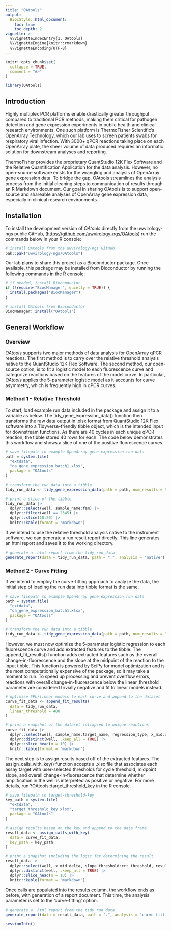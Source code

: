 ```yaml
---
title: "OAtools"
output: 
  BiocStyle::html_document:
    toc: true
    toc_depth: 2
vignette: >
  %\VignetteIndexEntry{1. OAtools}
  %\VignetteEngine{knitr::rmarkdown}
  %\VignetteEncoding{UTF-8}
---
```


```r
knitr::opts_chunk$set(
  collapse = TRUE,
  comment = "#>"
)
```

```r
library(OAtools)
```

## Introduction

Highly multiplex PCR platforms enable drastically greater throughput compared 
to traditional PCR methods, making them critical for pathogen detection and 
gene expression experiments in public health and clinical research environments.
One such platform is ThermoFisher Scientific's OpenArray Technology, which our 
lab uses to screen patients swabs for respiratory viral infection. With 3000+ 
qPCR reactions taking place on each OpenArray plate, the sheer volume of data 
produced requires an informatic solution for downstream analyses and reporting.

ThermoFisher provides the proprietary QuantStudio 12K Flex Software and the 
Relative Quantification Application for the data analysis. However, no 
open-source software exists for the wrangling and analysis of OpenArray gene 
expression data. To bridge the gap, OAtools streamlines the analysis process 
from the initial cleaning steps to communication of results through an R 
Markdown document. Our goal in sharing OAtools is to support open-source 
and shareable analyses of OpenArray gene expression data, especially in 
clinical research environments.

## Installation

To install the development version of *OAtools* directly from the 
uwvirology-ngs public GitHub, (<https://github.com/uwvirology-ngs/OAtools>) 
run the commands below in your R console:

```r
# install OAtools from the uwvirology-ngs GitHub
pak::pak("uwvirology-ngs/OAtools")
```

Our lab plans to share this project as a Bioconductor package. Once available, 
this package may be installed from Bioconductor by running the following 
commands in the R console:

```r
# if needed, install Bioconductor
if (!require("BiocManager", quietly = TRUE)) {
  install.packages("BiocManager")
}

# install OAtools from Bioconductor
BiocManager::install("OAtools")
```

## General Workflow

### Overview

*OAtools* supports two major methods of data analysis for OpenArray qPCR 
reactions. The first method is to carry over the relative threshold analysis 
native to the QuantStudio 12K Flex Software. The second method, our open-source 
option, is to fit a logistic model to each fluorescence curve and categorize 
reactions based on the features of the model curve. In particular, *OAtools* 
applies the 5-parameter logistic model as it accounts for curve asymmetry, 
which is frequently high in qPCR curves.

### Method 1 - Relative Threshold

To start, load example run data included in the package and assign it to a 
variable as below. The tidy_gene_expression_data() function then transforms 
the raw data output in .xlsx format from QuantStudio 12K Flex software into a 
Tidyverse-friendly tibble object, which is the intended input for downstream 
functions. As there are 40 cycles in each unique qPCR reaction, the tibble 
stored 40 rows for each. The code below demonstrates this workflow and shows 
a slice of one of the positive fluorescence curves.

```r
# save filepath to example OpenArray gene expression run data
path = system.file(
  "extdata", 
  "oa_gene_expression_batch1.xlsx", 
  package = "OAtools"
)

# transform the run data into a tibble
tidy_run_data <- tidy_gene_expression_data(path = path, num_results = 96)

# print a slice of the tibble
tidy_run_data |> 
  dplyr::select(well, sample_name:fam) |> 
  dplyr::filter(well == 2345) |>
  dplyr::slice(10:20) |> 
  knitr::kable(format = "markdown")
```

If we intend to use the relative threshold analysis native to the instrument 
software, we can generate a run result report directly. This line generates 
an html report and saves it to the working directory.

```r
# generate a .html report from the tidy_run_data
generate_report(data = tidy_run_data, path = ".", analysis = 'native')
```

### Method 2 - Curve Fitting

If we intend to employ the curve-fitting approach to analyze the data, the 
initial step of loading the run data into tibble format is the same.

```r
# save filepath to example OpenArray gene expression run data
path = system.file(
  "extdata", 
  "oa_gene_expression_batch1.xlsx", 
  package = "OAtools"
)

# transform the run data into a tibble
tidy_run_data <- tidy_gene_expression_data(path = path, num_results = 96)
```

However, we must now optimize the 5-parameter logistic regression to each 
fluorescence curve and add extracted features to the tibble. The 
append_fit_results() function adds extracted features such as the overall 
change-in-fluorescence and the slope at the midpoint of the reaction to the 
input tibble. This function is powered by SciPy for model optimization and is 
the most computationally expensive of the package, so it may take a moment to 
run. To speed up processing and prevent overflow errors, reactions with 
overall change-in-fluorescence below the linear_threshold parameter are 
considered trivially negative and fit to linear models instead.

```r
# optimize 5PL/linear models to each curve and append to the dataset
curve_fit_data <- append_fit_results(
  data = tidy_run_data, 
  linear_threshold = 400
)

# print a snapshot of the dataset collapsed to unique reactions
curve_fit_data |> 
  dplyr::select(well, sample_name:target_name, regression_type, x_mid:delta) |> 
  dplyr::distinct(well, .keep_all = TRUE) |> 
  dplyr::slice_head(n = 10) |> 
  knitr::kable(format = "markdown")
```

The next step is to assign results based off of the extracted features. The 
assign_calls_with_key() function accepts a .xlsx file that associates each 
assay target with user-selected thresholds for cycle threshold, midpoint 
slope, and overall change-in-fluorescence that determine whether amplification 
in the well is interpreted as positive or negative. For more details, 
run ?OAtools::target_threshold_key in the R console.

```r
# save filepath to target-threshold-key
key_path = system.file(
  "extdata", 
  "target_threshold_key.xlsx", 
  package = "OAtools"
)

# assign results based on the key and append to the data frame
result_data <- assign_calls_with_key(
  data = curve_fit_data, 
  key_path = key_path
)

# print a snapshot including the logic for determining the result
result_data |> 
  dplyr::select(well, x_mid:delta, slope_threshold:crt_threshold, result) |> 
  dplyr::distinct(well, .keep_all = TRUE) |> 
  dplyr::slice_head(n = 10) |> 
  knitr::kable(format = "markdown")
```

Once calls are populated into the results column, the workflow ends as before, 
with generation of a report document. This time, the analysis parameter is set 
to the 'curve-fitting' option.

```r
# generate a .html report from the tidy_run_data
generate_report(data = result_data, path = ".", analysis = 'curve-fitting')
```

```r
sessionInfo()
```
